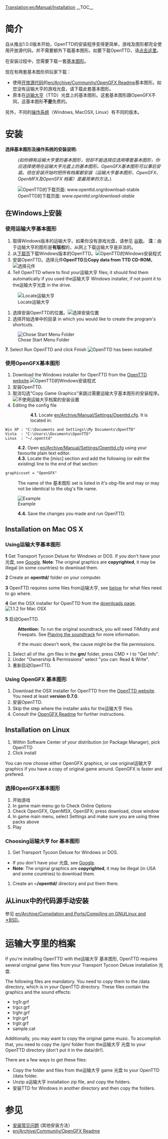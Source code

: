 [[Translation:en/Manual/Installation]]
{{en/Translation|origin=en/Manual/Installation
|from=en
|to=zh
|Percentage=50
}}{{zh/Manual/目录}}
__TOC__
=简介=
自从推出1.0.0版本开始，OpenTTD的安装程序变得更简单，游戏及图形都完全使用开放源代码，并不需要额外下载基本图形。如要下载OpenTTD，请[http://www.openttd.org/download-stable 点击这里]。

在安装过程中，您需要下载一套[[en/Archive/Community/Base graphics|基本图形]]。

现在有两套基本图形供玩家下载：
* 使用[http://zh.wikipedia.org/wiki/开放源代码 开放源代码]的[[en/Archive/Community/OpenGFX Readme]]基本图形。如您没有运输大亨的游戏光盘，请下载此套基本图形。
* 原本在[http://en.wikipedia.org/wiki/Transport_Tycoon 运输大亨]（TTD）光盘上的基本图形。这套基本图形跟OpenGFX不同，这基本图形'''不是'''免费的。

另外，不同的[[en/Archive/Compilation and Ports/Operating system|操作系统]]（Windows, MacOSX, Linux）有不同的版本。
= 安装 =
'''选择基本图形及操作系统的安装说明:'''
:<p style="font-size: 90%">''(如你拥有运输大亨里的基本图形，但却不能选择应选用哪套基本图形，你应选择使用在运输大亨光盘上的基本图形。OpenGFX基本图形可以事后安装。但在安装开始时把所有档案都安装（运输大亨基本图形、OpenGFX、 OpenMFX及OpenSFX 档案）是最简单的方法。'')</p>

[[File:en/Manual/Installation 1a.png|frame|center|OpenTTD的下载页面: ''www.openttd.org/download-stable'']]

== 在Windows上安装 ==
===使用运输大亨基本图形===
# 取得Windows版本的运输大亨。如果你没有游戏光盘，请参见 [http://www.google.com/search?q=transport+tycoon+deluxe 谷歌]。 '''注'''：由于运输大亨的图形是'''有版权'''的，从网上下载运输大亨是非法的。
# 从[http://www.openttd.org/download-stable 下载页]下载Windows版本的OpenTTD。[[File:en/Manual/Installation 1b.png|frame|center|OpenTTD的Windows安装程式]]
# 安装OpenTTD。选择元件'''OpenTTD'''及'''Copy data from TTD CD-ROM'''。[[File:en/Manual/Installation 2.png|frame|center|选择元件]]
# Tell OpenTTD where to find your运输大亨 files; it should find them automatically if you used the运输大亨 Windows installer, if not point it to the运输大亨光盘 in the drive.
[[File:en/Manual/Installation 3.png|frame|center|Locate运输大亨]]
# 选择安装OpenTTD的位置。[[File:en/Manual/Installation 4.png|frame|center|选择安装位置]]
# 选择开始选单中的目录 in which you would like to create the program's shortcuts.
[[File:en/Manual/Installation 5.png|frame|center|Chose Start Menu Folder]]

'''7.''' Select Run OpenTTD and click Finish
[[File:en/Manual/Installation 6.png|frame|center|OpenTTD has been installed!]]

===使用OpenGFX基本图形===
# Download the Windows installer for OpenTTD from the [http://www.openttd.org/ OpenTTD website].[[File:en/Manual/Installation 1b.png|frame|center|OpenTTD的Windows安装程式]]
# 安装OpenTTD.
# 取消勾选"Copy Game Graphics"来跳过需要运输大亨基本图形的安装程序。[[File:en/Manual/Installation 2 gfx.png|frame|center|不使用运输大亨档案的安装设置]]
#Editing the config file
::'''4.1.''' Locate [[en/Archive/Manual/Settings/Openttd.cfg]]. It is located in:
 Win XP : "C:\Documents and Settings\<username>\My Documents\OpenTTD"
 Vista  : "C:\Users\<username>\Documents\OpenTTD"
 Linux  : "~/.openttd"
:'''4.2.''' Open [[en/Archive/Manual/Settings/Openttd.cfg]] using your favourite plain text editor.
:'''4.3.''' Locate the [misc] section and add the following (or edit the existing) line to the end of that section:
 graphicsset = "OpenGFX"
: The name of the 基本图形 set is listed in it's obg-file and may or may not be identical to the obg's file name.
[[File:en/Manual/Installation 9 grx manual configuration cfg.png|frame|center|Example]]
:'''4.4.''' Save the changes you made and run OpenTTD.


== Installation on Mac OS X ==
{{en/Note| 1=There were no official binaries for Mac OS X for the 1.0.x branch. However, support has now resumed for the 1.1.x branch, please download the latest '''official''' testing binary (currently 1.1.0 beta5) to make sure any remaining bugs are found}}
===Using运输大亨基本图形===
'''1''' Get Transport Tycoon Deluxe for Windows or DOS. If you don't have your 光盘, see [http://www.google.com/search?q=transport+tycoon+deluxe Google]. '''Note''': The original graphics are '''copyrighted''', it may be illegal (in some countries) to download them.

'''2''' Create an '''openttd/''' folder on your computer.

'''3''' OpenTTD requires some files from运输大亨, see [[#files-fromyun-shu-da-heng|below]] for what files need to go where.

'''4''' Get the OSX installer for OpenTTD from the [http://www.openttd.org/download-stable downloads page].
[[File:en/Manual/Installation 1b osx.png|frame|center|1.1.2 for Mac OSX]]

'''5''' 启动OpenTTD.


:'''Attention:''' To run the original soundtrack, you will need TiMidity and Freepats. See [[en/Archive/Compilation and Ports/Compiling on GNU∕Linux and 🟉BSD#playing-the-soundtrack|Playing the soundtrack]] for more information.


:If the music doesn't work, the cause might be the file permissions.
#Select all of the .gm files in the '''gm/''' folder, press CMD + I to "Get Info".
#Under "Ownership & Permissions" select "you can: Read & Write".
#重新启动OpenTTD.

===Using OpenGFX 基本图形===
# Download the OSX installer for OpenTTD from the [http://www.openttd.org/ OpenTTD website]. You need at least '''version 0.7.0'''.
# 安装OpenTTD.
# Skip the step where the installer asks for the运输大亨 files.
# Consult the [[en/Archive/Community/OpenGFX Readme#manually-installing-opengfx|OpenGFX Readme]] for further instructions.

== Installation on Linux ==

#Within Software Center of your distribution (or Package Manager), pick OpenTTD
#Click install

You can now choose either OpenGFX graphics, or use original运输大亨 graphics if you have a copy of original game around.
OpenGFX is faster and prefered.

===选择OpenGFX基本图形===
#开始游戏
#In game main menu go to Check Online Options
#Check OpenGFX, OpenMSX, OpenSFX; press download, close window
#In game main menu, select Settings and make sure you are using three packs above
#Play

===Choosing运输大亨 for 基本图形===
#Get Transport Tycoon Deluxe for Windows or DOS.  
* If you don't have your 光盘, see [http://www.google.com/search?q=transport+tycoon+deluxe Google]. 
*'''Note''': The original graphics are '''copyrighted''', it may be illegal (in USA and some countries) to download them.
#Create an '''~/openttd/''' directory and put them there.


== 从Linux中的代码源手动安装 ==
参见 [[en/Archive/Compilation and Ports/Compiling on GNU∕Linux and 🟉BSD]]。

= 运输大亨里的档案 =
If you're installing OpenTTD with the运输大亨 基本图形, OpenTTD requires several original game files from your Transport Tycoon Deluxe installation 光盘.

The following files are mandatory. You need to copy them to the /data directory, which is in your OpenTTD directory. These files contain the graphics and the sound effects:
* trg1r.grf
* trgcr.grf
* trghr.grf
* trgir.grf
* trgtr.grf
* sample.cat

Additionally, you may want to copy the original game music. To accomplish that, you need to copy the /gm/ folder from the运输大亨 光盘 to your OpenTTD directory (don't put it in the data/dir!).

There are a few ways to get these files:
* Copy the folder and files from the运输大亨 game 光盘 to your OpenTTD /data folder.
* Unzip a运输大亨 installation zip file, and copy the folders.
* 安装TTD for Windows in another directory and then copy the folders.

= 参见 =
* [[en/Archive/Manual/Installation FAQ|安装常见问题]] (其他安装方法）
* [[en/Archive/Community/OpenGFX Readme]]